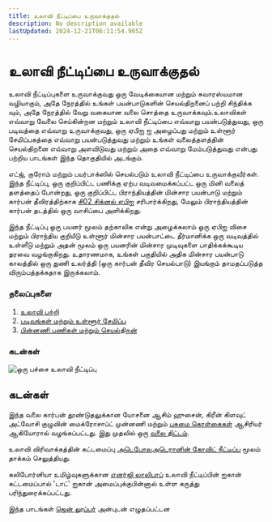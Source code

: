 ```yaml
---
title: உலாவி நீட்டிப்பை உருவாக்குதல்
description: No description available
lastUpdated: 2024-12-21T06:11:54.965Z
---
```


# உலாவி நீட்டிப்பை உருவாக்குதல்

உலாவி நீட்டிப்புகளை உருவாக்குவது ஒரு வேடிக்கையான மற்றும் சுவாரஸ்யமான வழியாகும், அதே நேரத்தில் உங்கள் பயன்பாடுகளின் செயல்திறனைப் பற்றி சிந்திக்க வும், அதே நேரத்தில் வேறு வகையான வலை சொத்தை உருவாக்கவும்.உலாவிகள் எவ்வாறு வேலை செய்கின்றன மற்றும் உலாவி நீட்டிப்பை எவ்வாறு பயன்படுத்துவது, ஒரு படிவத்தை எவ்வாறு உருவாக்குவது, ஒரு ஏபிஐ ஐ அழைப்பது மற்றும் உள்ளூர் சேமிப்பகத்தை எவ்வாறு பயன்படுத்துவது மற்றும் உங்கள் வலைத்தளத்தின் செயல்திறனை எவ்வாறு அளவிடுவது மற்றும் அதை எவ்வாறு மேம்படுத்துவது என்பது பற்றிய பாடங்கள் இந்த தொகுதியில் அடங்கும்.

எட்ஜ், குரோம் மற்றும் பயர்பாக்ஸில் செயல்படும் உலாவி நீட்டிப்பை உருவாக்குவீர்கள். இந்த நீட்டிப்பு, ஒரு குறிப்பிட்ட பணிக்கு ஏற்ப வடிவமைக்கப்பட்ட ஒரு மினி வலைத் தளத்தைப் போன்றது, ஒரு குறிப்பிட்ட பிராந்தியத்தின் மின்சார பயன்பாடு மற்றும் கார்பன் தீவிரத்திற்காக [சி02 சிக்னல் ஏபிஐ](https://www.co2signal.com) சரிபார்க்கிறது, மேலும் பிராந்தியத்தின் கார்பன் தடத்தில் ஒரு வாசிப்பை அளிக்கிறது.

இந்த நீட்டிப்பு ஒரு பயனர் மூலம் தற்காலிக என்று அழைக்கலாம் ஒரு ஏபிஐ விசை மற்றும் பிராந்திய குறியீடு உள்ளூர் மின்சார பயன்பாட்டை தீர்மானிக்க ஒரு வடிவத்தில் உள்ளீடு மற்றும் அதன் மூலம் ஒரு பயனரின் மின்சார முடிவுகளை பாதிக்கக்கூடிய தரவை வழங்குகிறது. உதாரணமாக, உங்கள் பகுதியில் அதிக மின்சார பயன்பாடு காலத்தில் ஒரு துணி உலர்த்தி (ஒரு கார்பன் தீவிர செயல்பாடு) இயங்கும் தாமதப்படுத்த விரும்பத்தக்கதாக இருக்கலாம்.

### தலைப்புகளை

1. [உலாவி பற்றி](../1-about-browsers/README.md)
2. [படிவங்கள் மற்றும் உள்ளூர் சேமிப்பு](../2-forms-browsers-local-storage/README.md)
3. [பின்னணி பணிகள் மற்றும் செயல்திறன்](../3-background-tasks-and-performance/README.md)

### கடன்கள்

![ஒரு பச்சை உலாவி நீட்டிப்பு](../extension-screenshot.png)

## கடன்கள்

இந்த வலை கார்பன் தூண்டுதலுக்கான யோசனை ஆசிம் ஹுசைன், கிரீன் கிளவுட் அட்வோசி குழுவின் மைக்ரோசாப்ட் முன்னணி மற்றும் [பசுமை கொள்கைகள்](https://principles.green/) ஆசிரியர் ஆகியோரால் வழங்கப்பட்டது. இது முதலில் ஒரு [வலை திட்டம்](https://github.com/jlooper/green).

உலாவி விரிவாக்கத்தின் கட்டமைப்பு [அடெபோலஅடெரானின் கோவிட் நீட்டிப்பு](https://github.com/onedebos/covtension) மூலம் தாக்கம் செலுத்தியது.

கலிபோர்னியா உமிழ்வுகளுக்கான [எனர்ஜி லாலிபாப்](https://energylollipop.com/) உலாவி நீட்டிப்பின் ஐகான் கட்டமைப்பால் 'டாட்' ஐகான் அமைப்புக்குபின்னால் உள்ள கருத்து பரிந்துரைக்கப்பட்டது.


இந்த பாடங்கள் [ஜென் லூப்பர்](https://www.twitter.com/jenlooper) அன்புடன் எழுதப்பட்டன
 

